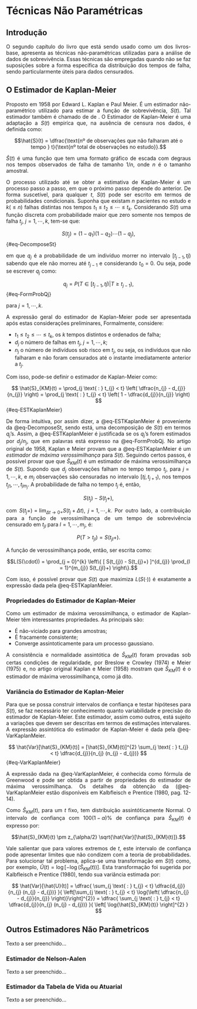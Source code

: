 ```{=html}
<style>
  body{text-align: justify}
</style>
```

:::: progress
::: {.progress-bar style="width: 100%;"}
:::
::::

# Técnicas Não Paramétricas

## Introdução

O segundo capítulo do livro que está sendo usado como um dos livros-base, apresenta as técnicas não-paramétricas utilizadas para a análise de dados de sobrevivência. Essas técnicas são empregadas quando não se faz suposições sobre a forma específica da distribuição dos tempos de falha, sendo particularmente úteis para dados censurados.

## O Estimador de Kaplan-Meier

Proposto em 1958 por Edward L. Kaplan e Paul Meier. É um estimador não-paramétrico utilizado para estimar a função de sobrevivência, $S(t)$. Tal estimador também é chamado de de \textit{estimador limite-produto}. O Estimador de Kaplan-Meier é uma adaptação a $S(t)$ empiríca que, na ausência de censura nos dados, é definida como:

$$\hat{S}(t) = \dfrac{\text{nº de observações que não falharam até o tempo } t}{\text{nº total de observações no estudo}}.$$

\noindent $\hat{S}(t)$ é uma função que tem uma formato gráfico de escada com degraus nos tempos observados de falha de tamanho $1/n$, onde $n$ é o tamanho amostral.

O processo utilizado até se obter a estimativa de Kaplan-Meier é um processo passo a passo, em que o próximo passo depende do anterior. De forma suscetível, para qualquer $t$, $S(t)$ pode ser escrito em termos de probabilidades condicionais. Suponha que existam $n$ pacientes no estudo e $k (\leq n)$ falhas distintas nos tempos $t_{1} \leq t_{2} \leq \cdots \leq t_{k}$. Considerando $S(t)$ uma função discreta com probabilidade maior que zero somente nos tempos de falha $t_{j}$, $j = 1, \cdots, k$, tem-se que:

$$
S(t_{j}) = (1 - q_{1}) (1 - q_{2}) \cdots (1 - q_{j}),
$$ {#eq-DecomposeSt}

\noindent em que $q_{j}$ é a probabilidade de um indivíduo morrer no intervalo $[t_{j-1}, t{j})$ sabendo que ele não morreu até $t_{j-1}$ e considerando $t_{0} = 0$. Ou seja, pode se escrever $q_{j}$ como:

$$
q_{j} = P(T \in [t_{j-1}, t{j}) | T \geq t_{j-1}),
$$ {#eq-FormProbQj}

\noindent para $j = 1, \cdots, k$.

A expressão geral do estimador de Kaplan-Meier pode ser apresentada após estas considerações preliminares, Formalmente, considere:

-   $t_{1} \leq t_{2} \leq \cdots \leq t_{k}$, os $k$ tempos distintos e ordenados de falha;
-   $d_{j}$ o número de falhas em $t_{j}$, $j = 1, \cdots, k$;
-   $n_{j}$ o número de indivíduos sob risco em $t_{j}$, ou seja, os indivíduos que não falharam e não foram censurados até o instante imediatamente anterior a $t_{j}$.

Com isso, pode-se definir o estimador de Kaplan-Meier como:

$$
\hat{S}_{KM}(t) = \prod_{j \text{ : } t_{j} < t} \left( \dfrac{n_{j} - d_{j}}{n_{j}} \right) = \prod_{j \text{ : } t_{j} < t} \left( 1 - \dfrac{d_{j}}{n_{j}} \right)
$$ {#eq-ESTKaplanMeier}

De forma intuitiva, por assim dizer, a @eq-ESTKaplanMeier é proveniente da @eq-DecomposeSt, sendo está, uma decomposição de $S(t)$ em termos $q_{j}$'s. Assim, a @eq-ESTKaplanMeier é justificada se os $q_{j}$'s forem estimados por $d_{j}/n_{j}$, que em palavras está expresso na @eq-FormProbQj. No artigo original de 1958, Kaplan e Meier provam que a @eq-ESTKaplanMeier é um *estimador de máxima verossimilhança* para $S(t)$. Seguindo certos passos, é possível provar que que $\hat{S}_{KM}(t)$ é um estimador de máxima verossimilhança de $S(t)$. Supondo que $d_{j}$ observações falham no tempo tempo $t_{j}$, para $j = 1, \cdots, k$, e $m_{j}$ observações são censuradas no intervalo $[t{j}, t_{j+1})$, nos tempos $t_{j1}, \cdots, t_{jm_{j}}$. A probabilidade de falha no tempo $t_{j}$ é, então,

$$S(t_{j}) - S(t_{j}+),$$

\noindent com $S(t_{j}+) = \lim_{\Delta t \to 0+} S(t_{j} + \Delta t)$, $j = 1, \cdots, k$. Por outro lado, a contribuição para a função de verossimilhança de um tempo de sobrevivência censurado em $t_{jl}$ para $l = 1, \cdots, m_{j}$, é:

$$P(T > t_{jl}) = S(t_{jl}+).$$

A função de verossimilhança pode, então, ser escrita como:

$$L(S(\cdot)) = \prod_{j = 0}^{k} \left\{ [ S(t_{j}) - S(t_{j}+) ]^{d_{j}} \prod_{l = 1}^{m_{j}} S(t_{jl}+) \right\}.$$

\noindent Com isso, é possível provar que $S(t)$ que maximiza $L(S(\cdot))$ é exatamente a expressão dada pela @eq-ESTKaplanMeier.

### Propriedades do Estimador de Kaplan-Meier

Como um estimador de máxima verossimilhança, o estimador de Kaplan-Meier têm interessantes propriedades. As principais são:

-   É não-viciado para grandes amostras;
-   É fracamente consistente;
-   Converge assintoticamente para um processo gaussiano.

A consistência e normalidade assintótica de $\hat{S}_{KM}(t)$ foram provadas sob certas condições de regularidade, por Breslow e Crowley (1974) e Meier (1975) e, no artigo original Kaplan e Meier (1958) mostram que $\hat{S}_{KM}(t)$ é o estimador de máxima verossimilhança, como já dito.

### Variância do Estimador de Kaplan-Meier

Para que se possa construir intervalos de confiança e testar hipóteses para $S(t)$, se faz necessário ter conhecimento quanto variabilidade e precisão do estimador de Kaplan-Meier. Este estimador, assim como outros, está sujeito a variações que devem ser descritas em termos de estimações intervalares. A expressão assintótica do estimador de Kaplan-Meier é dada pela @eq-VarKaplanMeier.

$$
\hat{Var}[\hat{S}_{KM}(t)] = [\hat{S}_{KM}(t)]^{2} \sum_{j \text{ : } t_{j} < t} \dfrac{d_{j}}{n_{j} (n_{j} - d_{j})}
$$ {#eq-VarKaplanMeier}

A expressão dada na @eq-VarKaplanMeier, é conhecida como fórmula de Greenwood e pode ser obtida a partir de propriedades do estimador de máxima verossimilhança. Os detalhes da obtenção da (@eq-VarKaplanMeier estão disponíveis em Kalbfleisch e Prentice (1980, pag. 12-14).

Como $\hat{S}_{KM}(t)$, para um $t$ fixo, tem distribuição assintóticamente Normal. O intervalo de confiança com $100(1 - \alpha)$% de confiança para $\hat{S}_{KM}(t)$ é expresso por:

$$\hat{S}_{KM}(t) \pm z_{\alpha/2} \sqrt{\hat{Var}[\hat{S}_{KM}(t)]}.$$

Vale salientar que para valores extremos de $t$, este intervalo de confiança pode apresentar limites que não condizem com a teoria de probabilidades. Para solucionar tal problema, aplica-se uma transformação em $S(t)$ como, por exemplo, $\hat{U}(t) = \log{[-\log{(\hat{S}_{KM}(t)})]}$. Esta transformação foi sugerida por Kalbfleisch e Prentice (1980), tendo sua variância estimada por:

$$
\hat{Var}[\hat{U}(t)] = \dfrac{ \sum_{j \text{ : } t_{j} < t} \dfrac{d_{j}}{n_{j} (n_{j} - d_{j})} }{ \left[\sum_{j \text{ : } t_{j} < t} \log{\left( \dfrac{n_{j} - d_{j}}{n_{j}} \right)}\right]^{2}} = \dfrac{ \sum_{j \text{ : } t_{j} < t} \dfrac{d_{j}}{n_{j} (n_{j} - d_{j})} }{ \left[ \log{\hat{S}_{KM}(t)} \right]^{2} }
$$

## Outros Estimadores Não Parâmetricos

Texto a ser preenchido...

### Estimador de Nelson-Aalen

Texto a ser preenchido...

### Estimador da Tabela de Vida ou Atuarial

Texto a ser preenchido...

:::: progress
::: {.progress-bar style="width: 100%;"}
:::
::::
